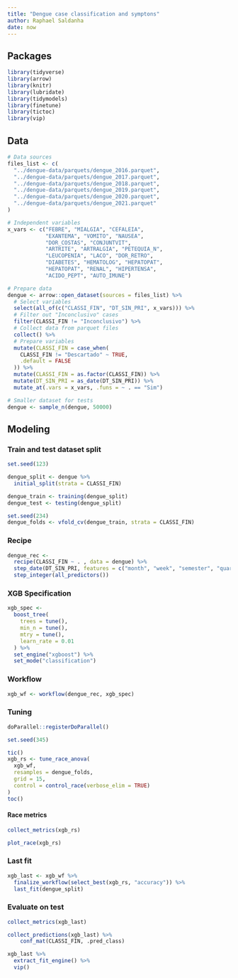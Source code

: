 ```yaml
---
title: "Dengue case classification and symptons"
author: Raphael Saldanha
date: now
---
```


## Packages

```r
library(tidyverse)
library(arrow)
library(knitr)
library(lubridate)
library(tidymodels)
library(finetune)
library(tictoc)
library(vip)
```

## Data

```r
# Data sources
files_list <- c(
  "../dengue-data/parquets/dengue_2016.parquet",
  "../dengue-data/parquets/dengue_2017.parquet",
  "../dengue-data/parquets/dengue_2018.parquet",
  "../dengue-data/parquets/dengue_2019.parquet",
  "../dengue-data/parquets/dengue_2020.parquet",
  "../dengue-data/parquets/dengue_2021.parquet"
)

# Independent variables
x_vars <- c("FEBRE", "MIALGIA", "CEFALEIA", 
            "EXANTEMA", "VOMITO", "NAUSEA", 
            "DOR_COSTAS", "CONJUNTVIT", 
            "ARTRITE", "ARTRALGIA", "PETEQUIA_N", 
            "LEUCOPENIA", "LACO", "DOR_RETRO", 
            "DIABETES", "HEMATOLOG", "HEPATOPAT", 
            "HEPATOPAT", "RENAL", "HIPERTENSA",
            "ACIDO_PEPT", "AUTO_IMUNE")

# Prepare data
dengue <- arrow::open_dataset(sources = files_list) %>%
  # Select variables
  select(all_of(c("CLASSI_FIN", "DT_SIN_PRI", x_vars))) %>%
  # Filter out "Inconclusivo" cases
  filter(CLASSI_FIN != "Inconclusivo") %>%
  # Collect data from parquet files
  collect() %>%
  # Prepare variables
  mutate(CLASSI_FIN = case_when(
    CLASSI_FIN != "Descartado" ~ TRUE,
    .default = FALSE
  )) %>%
  mutate(CLASSI_FIN = as.factor(CLASSI_FIN)) %>%
  mutate(DT_SIN_PRI = as_date(DT_SIN_PRI)) %>%
  mutate_at(.vars = x_vars, .funs = ~ . == "Sim") 
```

```r
# Smaller dataset for tests
dengue <- sample_n(dengue, 50000)
```

## Modeling

### Train and test dataset split

```r
set.seed(123)

dengue_split <- dengue %>%
  initial_split(strata = CLASSI_FIN)

dengue_train <- training(dengue_split)
dengue_test <- testing(dengue_split)

set.seed(234)
dengue_folds <- vfold_cv(dengue_train, strata = CLASSI_FIN)
```

### Recipe

```r
dengue_rec <- 
  recipe(CLASSI_FIN ~ . , data = dengue) %>%
  step_date(DT_SIN_PRI, features = c("month", "week", "semester", "quarter"), keep_original_cols = FALSE) %>%
  step_integer(all_predictors())
```

### XGB Specification

```r
xgb_spec <-
  boost_tree(
    trees = tune(),
    min_n = tune(),
    mtry = tune(),
    learn_rate = 0.01
  ) %>%
  set_engine("xgboost") %>%
  set_mode("classification")
```

### Workflow

```r
xgb_wf <- workflow(dengue_rec, xgb_spec)
```

### Tuning

```r
doParallel::registerDoParallel()

set.seed(345)

tic()
xgb_rs <- tune_race_anova(
  xgb_wf,
  resamples = dengue_folds,
  grid = 15,
  control = control_race(verbose_elim = TRUE)
)
toc()
```

#### Race metrics

```r
collect_metrics(xgb_rs)
```

```r
plot_race(xgb_rs)
```

### Last fit

```r
xgb_last <- xgb_wf %>%
  finalize_workflow(select_best(xgb_rs, "accuracy")) %>%
  last_fit(dengue_split)
```

### Evaluate on test

```r
collect_metrics(xgb_last)
```

```r
collect_predictions(xgb_last) %>%
    conf_mat(CLASSI_FIN, .pred_class)
```

```r
xgb_last %>%
  extract_fit_engine() %>%
  vip()
```
